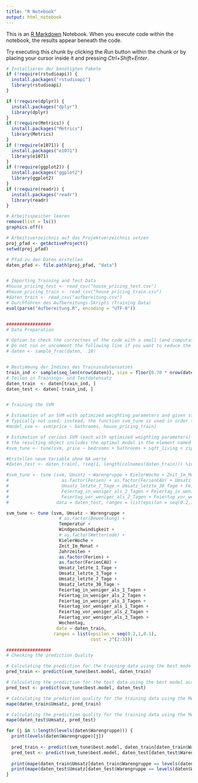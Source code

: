 ```yaml
---
title: "R Notebook"
output: html_notebook
---
```


This is an [R Markdown](http://rmarkdown.rstudio.com) Notebook. When you execute code within the notebook, the results appear beneath the code. 

Try executing this chunk by clicking the *Run* button within the chunk or by placing your cursor inside it and pressing *Ctrl+Shift+Enter*. 

```r
# Installieren der benötigten Pakete
if (!require(rstudioapi)) {
  install.packages("rstudioapi")
  library(rstudioapi) 
}

if (!require(dplyr)) {
  install.packages("dplyr")
  library(dplyr)
}
if (!require(Metrics)) {
  install.packages("Metrics")
  library(Metrics)
}
if (!require(e1071)) {
  install.packages("e1071")
  library(e1071)
}
if (!require(ggplot2)) {
  install.packages("ggplot2")
  library(ggplot2)
}
if (!require(readr)) {
  install.packages("readr")
  library(readr)
}

# Arbeitsspeicher leeren
remove(list = ls())
graphics.off()

# Arbeitsverzeichnis auf das Projektverzeichnis setzen
proj_pfad <- getActiveProject()
setwd(proj_pfad)

# Pfad zu den Daten erstellen
daten_pfad <- file.path(proj_pfad, "data")


# Importing Training and Test Data
#house_pricing_test <- read_csv("house_pricing_test.csv")
#house_pricing_train <- read_csv("house_pricing_train.csv")
#daten_train <- read_csv("aufbereitung.csv")
# Durchführen des Aufbereitungs-Skripts (Training Data)
eval(parse("Aufbereitung.R", encoding = "UTF-8"))


#################
# Data Preparation

# Option to check the correctnes of the code with a small (and computationally fast) training data set
# Do not run or uncomment the following line if you want to reduce the dataset size
# daten <- sample_frac(daten, .10)


# Bestimmung der Indizes des Traininsdatensatzes
train_ind <- sample(seq_len(nrow(daten)), size = floor(0.70 * nrow(daten)))
# Teilen in Trainings- und Testdatensatz
daten_train  <- daten[train_ind, ]
daten_test <- daten[-train_ind, ]


# Training the SVM

# Estimation of an SVM with optimized weighting parameters and given standard hyper parameters
# Typically not used; instead, the function svm_tune is used in order to also get a model with optimized hyper parameters
#model_svm <- svm(price ~ bathrooms, house_pricing_train)

# Estimation of various SVM (each with optimized weighting parameters) using systematically varied hyper parameters (typically called 'grid search' approach) and cross validation
# the resulting object includes the optimal model in the element named 'best.model'
#svm_tune <- tune(svm, price ~ bedrooms + bathrooms + sqft_living + zipcode, data=house_pricing_train, ranges = list(epsilon = seq(0.2,1,0.1), cost = 2^(2:3)))

#Erstellen neue Variable ohne NA werte
#daten_test <- daten_train[, !seq(1, length(colnames(daten_train))) %in% c(5,6,7,8,10,14)]

#svm_tune <- tune (svm, Umsatz ~ Warengruppe + KielerWoche + Zeit_Im_Monat  +
#                    as.factor(Ferien) + as.factor(FerienCAU) + Umsatz_letzte_3_Tage +
#                    Umsatz_letzte_7_Tage + Umsatz_letzte_30_Tage + Feiertag_in_weniger_als_1_Tagen +
#                    Feiertag_in_weniger_als_2_Tagen + Feiertag_in_weniger_als_3_Tagen + Feiertag_vor_weniger_als_1_Tagen +
#                    Feiertag_vor_weniger_als_2_Tagen + Feiertag_vor_weniger_als_3_Tagen + Wochentag,
#                  data = daten_test, ranges = list(epsilon = seq(0.2,1,0.1), cost = 2^(2:3)))

svm_tune <- tune (svm, Umsatz ~ Warengruppe +
                    # as.factor(Bewoelkung) +
                    Temperatur +
                    Windgeschwindigkeit +
                    # as.factor(Wettercode) +
                    KielerWoche +
                    Zeit_Im_Monat +
                    Jahrzeiten +
                    as.factor(Ferien) +
                    as.factor(FerienCAU) +
                    Umsatz_letzte_1_Tage +
                    Umsatz_letzte_3_Tage +
                    Umsatz_letzte_7_Tage +
                    Umsatz_letzte_30_Tage +
                    Feiertag_in_weniger_als_1_Tagen +
                    Feiertag_in_weniger_als_2_Tagen +
                    Feiertag_in_weniger_als_3_Tagen +
                    Feiertag_vor_weniger_als_1_Tagen +
                    Feiertag_vor_weniger_als_2_Tagen +
                    Feiertag_vor_weniger_als_3_Tagen +
                    Wochentag,
                   data = daten_train,
                  ranges = list(epsilon = seq(0.2,1,0.1),
                                cost = 2^(2:3)))

#################
# Checking the prediction Quality

# Calculating the prediction for the training data using the best model according to the grid search
pred_train <- predict(svm_tune$best.model, daten_train)

# Calculating the prediction for the test data using the best model according to the grid search
pred_test <- predict(svm_tune$best.model, daten_test)

# Calculating the prediction quality for the training data using the MAPE
mape(daten_train$Umsatz, pred_train)

# Calculating the prediction quality for the training data using the MAPE
mape(daten_test$Umsatz, pred_test)

for (j in 1:length(levels(daten$Warengruppe))) {
  print(levels(daten$Warengruppe)[j])
  
  pred_train <- predict(svm_tune$best.model, daten_train[daten_train$Warengruppe == levels(daten$Warengruppe)[j], ])
  pred_test <- predict(svm_tune$best.model, daten_test[daten_test$Warengruppe == levels(daten$Warengruppe)[j], ])
  
  print(mape(daten_train$Umsatz[daten_train$Warengruppe == levels(daten$Warengruppe)[j]], pred_train))
  print(mape(daten_test$Umsatz[daten_test$Warengruppe == levels(daten$Warengruppe)[j]], pred_test))
}


```


